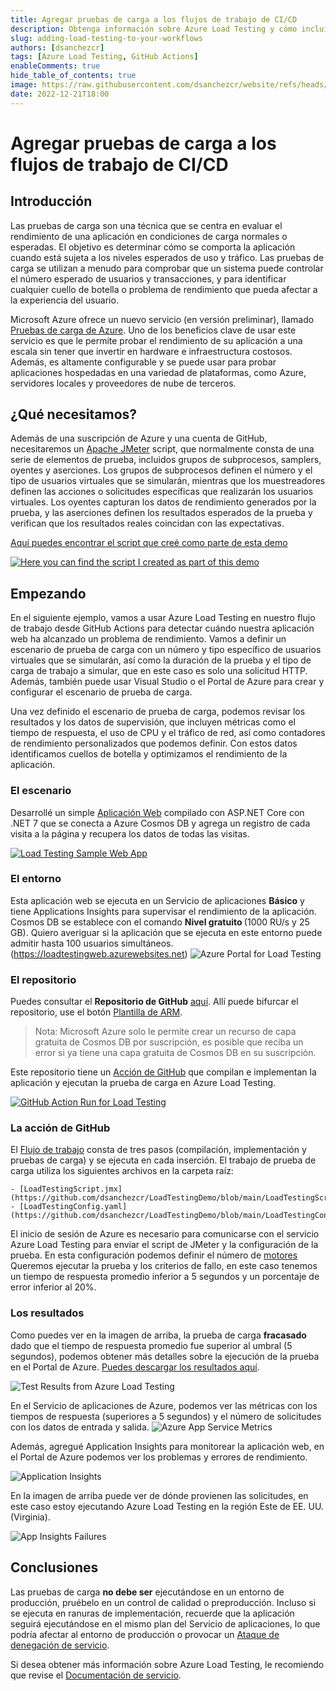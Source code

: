 ```yaml
---
title: Agregar pruebas de carga a los flujos de trabajo de CI/CD
description: Obtenga información sobre Azure Load Testing y cómo incluirlo en sus acciones de GitHub
slug: adding-load-testing-to-your-workflows
authors: [dsanchezcr]
tags: [Azure Load Testing, GitHub Actions]
enableComments: true
hide_table_of_contents: true
image: https://raw.githubusercontent.com/dsanchezcr/website/refs/heads/main/static/img/blog/2022-12-21-LoadTesting/LoadTestingWebApp.jpg
date: 2022-12-21T18:00
---
```


# Agregar pruebas de carga a los flujos de trabajo de CI/CD

## Introducción

Las pruebas de carga son una técnica que se centra en evaluar el rendimiento de una aplicación en condiciones de carga normales o esperadas. El objetivo es determinar cómo se comporta la aplicación cuando está sujeta a los niveles esperados de uso y tráfico. Las pruebas de carga se utilizan a menudo para comprobar que un sistema puede controlar el número esperado de usuarios y transacciones, y para identificar cualquier cuello de botella o problema de rendimiento que pueda afectar a la experiencia del usuario.
<!--truncate-->
Microsoft Azure ofrece un nuevo servicio (en versión preliminar), llamado [Pruebas de carga de Azure](https://azure.microsoft.com/products/load-testing). Uno de los beneficios clave de usar este servicio es que le permite probar el rendimiento de su aplicación a una escala sin tener que invertir en hardware e infraestructura costosos. Además, es altamente configurable y se puede usar para probar aplicaciones hospedadas en una variedad de plataformas, como Azure, servidores locales y proveedores de nube de terceros.

## ¿Qué necesitamos?

Además de una suscripción de Azure y una cuenta de GitHub, necesitaremos un [Apache JMeter](https://jmeter.apache.org) script, que normalmente consta de una serie de elementos de prueba, incluidos grupos de subprocesos, samplers, oyentes y aserciones. Los grupos de subprocesos definen el número y el tipo de usuarios virtuales que se simularán, mientras que los muestreadores definen las acciones o solicitudes específicas que realizarán los usuarios virtuales. Los oyentes capturan los datos de rendimiento generados por la prueba, y las aserciones definen los resultados esperados de la prueba y verifican que los resultados reales coincidan con las expectativas.

[Aquí puedes encontrar el script que creé como parte de esta demo](https://raw.githubusercontent.com/dsanchezcr/LoadTestingDemo/main/LoadTestingScript.jmx)

[![Here you can find the script I created as part of this demo](pathname:///img/blog/2022-12-21-LoadTesting/JMeterScript.jpg)](https://raw.githubusercontent.com/dsanchezcr/LoadTestingDemo/main/LoadTestingScript.jmx)

## Empezando

En el siguiente ejemplo, vamos a usar Azure Load Testing en nuestro flujo de trabajo desde GitHub Actions para detectar cuándo nuestra aplicación web ha alcanzado un problema de rendimiento. Vamos a definir un escenario de prueba de carga con un número y tipo específico de usuarios virtuales que se simularán, así como la duración de la prueba y el tipo de carga de trabajo a simular, que en este caso es solo una solicitud HTTP. Además, también puede usar Visual Studio o el Portal de Azure para crear y configurar el escenario de prueba de carga.

Una vez definido el escenario de prueba de carga, podemos revisar los resultados y los datos de supervisión, que incluyen métricas como el tiempo de respuesta, el uso de CPU y el tráfico de red, así como contadores de rendimiento personalizados que podemos definir. Con estos datos identificamos cuellos de botella y optimizamos el rendimiento de la aplicación.

### El escenario

Desarrollé un simple [Aplicación Web](https://loadtestingweb.azurewebsites.net) compilado con ASP.NET Core con .NET 7 que se conecta a Azure Cosmos DB y agrega un registro de cada visita a la página y recupera los datos de todas las visitas.

[![Load Testing Sample Web App](pathname:///img/blog/2022-12-21-LoadTesting/LoadTestingWebApp.jpg)](https://loadtestingweb.azurewebsites.net)

### El entorno

Esta aplicación web se ejecuta en un Servicio de aplicaciones <strong>Básico</strong> y tiene Applications Insights para supervisar el rendimiento de la aplicación. Cosmos DB se establece con el comando <strong>Nivel gratuito </strong>(1000 RU/s y 25 GB). Quiero averiguar si la aplicación que se ejecuta en este entorno puede admitir hasta 100 usuarios simultáneos.
(https://loadtestingweb.azurewebsites.net)
![Azure Portal for Load Testing](pathname:///img/blog/2022-12-21-LoadTesting/AzurePortal.jpg)

### El repositorio

Puedes consultar el **Repositorio de GitHub** [aquí](https://github.com/dsanchezcr/LoadTestingDemo). Allí puede bifurcar el repositorio, use el botón [Plantilla de ARM](https://portal.azure.com/#create/Microsoft.Template/uri/https%3A%2F%2Fraw.githubusercontent.com%2Fdsanchezcr%2FLoadTestingDemo%2Fmain%2FARM%2Ftemplate.json).

> Nota: Microsoft Azure solo le permite crear un recurso de capa gratuita de Cosmos DB por suscripción, es posible que reciba un error si ya tiene una capa gratuita de Cosmos DB en su suscripción.

Este repositorio tiene un [Acción de GitHub](https://github.com/dsanchezcr/LoadTestingDemo/actions/runs/3745714572) que compilan e implementan la aplicación y ejecutan la prueba de carga en Azure Load Testing.

[![GitHub Action Run for Load Testing](pathname:///img/blog/2022-12-21-LoadTesting/GitHubActionRun.jpg)](https://github.com/dsanchezcr/LoadTestingDemo/actions/runs/3745714572)

### La acción de GitHub

El [Flujo de trabajo](https://raw.githubusercontent.com/dsanchezcr/LoadTestingDemo/main/.github/workflows/workflow.yml) consta de tres pasos (compilación, implementación y pruebas de carga) y se ejecuta en cada inserción. El trabajo de prueba de carga utiliza los siguientes archivos en la carpeta raíz:

 	- [LoadTestingScript.jmx](https://github.com/dsanchezcr/LoadTestingDemo/blob/main/LoadTestingScript.jmx)
 	- [LoadTestingConfig.yaml](https://github.com/dsanchezcr/LoadTestingDemo/blob/main/LoadTestingConfig.yaml)

El inicio de sesión de Azure es necesario para comunicarse con el servicio Azure Load Testing para enviar el script de JMeter y la configuración de la prueba. En esta configuración podemos definir el número de [motores](https://learn.microsoft.com/azure/load-testing/concept-load-testing-concepts#test-engine?WT.mc_id=DT-MVP-5005361) Queremos ejecutar la prueba y los criterios de fallo, en este caso tenemos un tiempo de respuesta promedio inferior a 5 segundos y un porcentaje de error inferior al 20%.

### Los resultados

Como puedes ver en la imagen de arriba, la prueba de carga <strong>fracasado</strong> dado que el tiempo de respuesta promedio fue superior al umbral (5 segundos), podemos obtener más detalles sobre la ejecución de la prueba en el Portal de Azure. [Puedes descargar los resultados aquí](https://raw.githubusercontent.com/dsanchezcr/LoadTestingDemo/main/engine1_results.csv).

![Test Results from Azure Load Testing](pathname:///img/blog/2022-12-21-LoadTesting/TestResult.jpg)

En el Servicio de aplicaciones de Azure, podemos ver las métricas con los tiempos de respuesta (superiores a 5 segundos) y el número de solicitudes con los datos de entrada y salida.
![Azure App Service Metrics](pathname:///img/blog/2022-12-21-LoadTesting/AppServiceMetrics.jpg)

Además, agregué Application Insights para monitorear la aplicación web, en el Portal de Azure podemos ver los problemas y errores de rendimiento.

![Application Insights](pathname:///img/blog/2022-12-21-LoadTesting/AppInsightsPerformance.jpg)

En la imagen de arriba puede ver de dónde provienen las solicitudes, en este caso estoy ejecutando Azure Load Testing en la región Este de EE. UU. (Virginia).

![App Insights Failures](pathname:///img/blog/2022-12-21-LoadTesting/AppInsightsFailures.jpg)

## Conclusiones

Las pruebas de carga <strong>no debe ser</strong> ejecutándose en un entorno de producción, pruébelo en un control de calidad o preproducción. Incluso si se ejecuta en ranuras de implementación, recuerde que la aplicación seguirá ejecutándose en el mismo plan del Servicio de aplicaciones, lo que podría afectar al entorno de producción o provocar un [Ataque de denegación de servicio](https://en.wikipedia.org/wiki/Denial-of-service_attack).

Si desea obtener más información sobre Azure Load Testing, le recomiendo que revise el [Documentación de servicio](https://learn.microsoft.com/azure/load-testing).